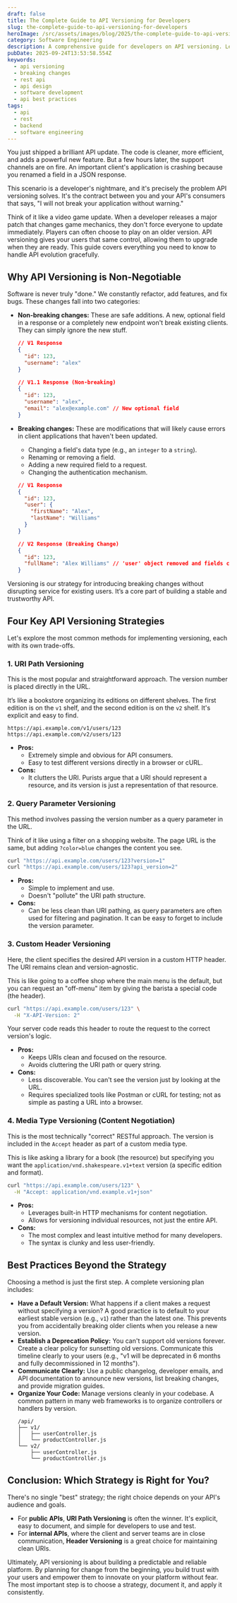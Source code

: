 ```yaml
---
draft: false
title: The Complete Guide to API Versioning for Developers
slug: the-complete-guide-to-api-versioning-for-developers
heroImage: /src/assets/images/blog/2025/the-complete-guide-to-api-versioning-for-developers.png
category: Software Engineering
description: A comprehensive guide for developers on API versioning. Learn what breaking changes are, explore key strategies like URI and header versioning, and discover best practices for managing API evolution gracefully.
pubDate: 2025-09-24T13:53:58.554Z
keywords:
  - api versioning
  - breaking changes
  - rest api
  - api design
  - software development
  - api best practices
tags:
  - api
  - rest
  - backend
  - software engineering
---
```


You just shipped a brilliant API update. The code is cleaner, more efficient, and adds a powerful new feature. But a few hours later, the support channels are on fire. An important client's application is crashing because you renamed a field in a JSON response.

This scenario is a developer's nightmare, and it's precisely the problem API versioning solves. It's the contract between you and your API's consumers that says, "I will not break your application without warning."

Think of it like a video game update. When a developer releases a major patch that changes game mechanics, they don't force everyone to update immediately. Players can often choose to play on an older version. API versioning gives your users that same control, allowing them to upgrade when they are ready. This guide covers everything you need to know to handle API evolution gracefully.

## Why API Versioning is Non-Negotiable

Software is never truly "done." We constantly refactor, add features, and fix bugs. These changes fall into two categories:

- **Non-breaking changes:** These are safe additions. A new, optional field in a response or a completely new endpoint won't break existing clients. They can simply ignore the new stuff.

  ```json
  // V1 Response
  {
    "id": 123,
    "username": "alex"
  }

  // V1.1 Response (Non-breaking)
  {
    "id": 123,
    "username": "alex",
    "email": "alex@example.com" // New optional field
  }
  ```

- **Breaking changes:** These are modifications that will likely cause errors in client applications that haven't been updated.

  - Changing a field's data type (e.g., an `integer` to a `string`).
  - Renaming or removing a field.
  - Adding a new required field to a request.
  - Changing the authentication mechanism.

  ```json
  // V1 Response
  {
    "id": 123,
    "user": {
      "firstName": "Alex",
      "lastName": "Williams"
    }
  }

  // V2 Response (Breaking Change)
  {
    "id": 123,
    "fullName": "Alex Williams" // 'user' object removed and fields combined
  }
  ```

Versioning is our strategy for introducing breaking changes without disrupting service for existing users. It’s a core part of building a stable and trustworthy API.

## Four Key API Versioning Strategies

Let's explore the most common methods for implementing versioning, each with its own trade-offs.

### 1. URI Path Versioning

This is the most popular and straightforward approach. The version number is placed directly in the URL.

It’s like a bookstore organizing its editions on different shelves. The first edition is on the `v1` shelf, and the second edition is on the `v2` shelf. It's explicit and easy to find.

```
https://api.example.com/v1/users/123
https://api.example.com/v2/users/123
```

- **Pros:**
  - Extremely simple and obvious for API consumers.
  - Easy to test different versions directly in a browser or cURL.
- **Cons:**
  - It clutters the URI. Purists argue that a URI should represent a resource, and its version is just a representation of that resource.

### 2. Query Parameter Versioning

This method involves passing the version number as a query parameter in the URL.

Think of it like using a filter on a shopping website. The page URL is the same, but adding `?color=blue` changes the content you see.

```bash
curl "https://api.example.com/users/123?version=1"
curl "https://api.example.com/users/123?api_version=2"
```

- **Pros:**
  - Simple to implement and use.
  - Doesn't "pollute" the URI path structure.
- **Cons:**
  - Can be less clean than URI pathing, as query parameters are often used for filtering and pagination. It can be easy to forget to include the version parameter.

### 3. Custom Header Versioning

Here, the client specifies the desired API version in a custom HTTP header. The URI remains clean and version-agnostic.

This is like going to a coffee shop where the main menu is the default, but you can request an "off-menu" item by giving the barista a special code (the header).

```bash
curl "https://api.example.com/users/123" \
  -H "X-API-Version: 2"
```

Your server code reads this header to route the request to the correct version's logic.

- **Pros:**
  - Keeps URIs clean and focused on the resource.
  - Avoids cluttering the URI path or query string.
- **Cons:**
  - Less discoverable. You can't see the version just by looking at the URL.
  - Requires specialized tools like Postman or cURL for testing; not as simple as pasting a URL into a browser.

### 4. Media Type Versioning (Content Negotiation)

This is the most technically "correct" RESTful approach. The version is included in the `Accept` header as part of a custom media type.

This is like asking a library for a book (the resource) but specifying you want the `application/vnd.shakespeare.v1+text` version (a specific edition and format).

```bash
curl "https://api.example.com/users/123" \
  -H "Accept: application/vnd.example.v1+json"
```

- **Pros:**
  - Leverages built-in HTTP mechanisms for content negotiation.
  - Allows for versioning individual resources, not just the entire API.
- **Cons:**
  - The most complex and least intuitive method for many developers.
  - The syntax is clunky and less user-friendly.

## Best Practices Beyond the Strategy

Choosing a method is just the first step. A complete versioning plan includes:

- **Have a Default Version:** What happens if a client makes a request without specifying a version? A good practice is to default to your earliest stable version (e.g., `v1`) rather than the latest one. This prevents you from accidentally breaking older clients when you release a new version.
- **Establish a Deprecation Policy:** You can't support old versions forever. Create a clear policy for sunsetting old versions. Communicate this timeline clearly to your users (e.g., "v1 will be deprecated in 6 months and fully decommissioned in 12 months").
- **Communicate Clearly:** Use a public changelog, developer emails, and API documentation to announce new versions, list breaking changes, and provide migration guides.
- **Organize Your Code:** Manage versions cleanly in your codebase. A common pattern in many web frameworks is to organize controllers or handlers by version.
  ```
  /api/
  ├── v1/
  │   ├── userController.js
  │   └── productController.js
  └── v2/
      ├── userController.js
      └── productController.js
  ```

## Conclusion: Which Strategy is Right for You?

There's no single "best" strategy; the right choice depends on your API's audience and goals.

- For **public APIs**, **URI Path Versioning** is often the winner. It's explicit, easy to document, and simple for developers to use and test.
- For **internal APIs**, where the client and server teams are in close communication, **Header Versioning** is a great choice for maintaining clean URIs.

Ultimately, API versioning is about building a predictable and reliable platform. By planning for change from the beginning, you build trust with your users and empower them to innovate on your platform without fear. The most important step is to choose a strategy, document it, and apply it consistently.
